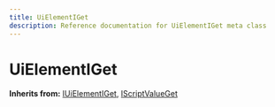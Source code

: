 ```yaml
---
title: UiElementIGet
description: Reference documentation for UiElementIGet meta class
---
```



# UiElementIGet

**Inherits from:** [IUiElementIGet](/classes/iuielementiget), [IScriptValueGet](/classes/iscriptvalueget)

<ClassDetails file="/db/classes/UiElementIGet.4cf8471ff607.json" />
